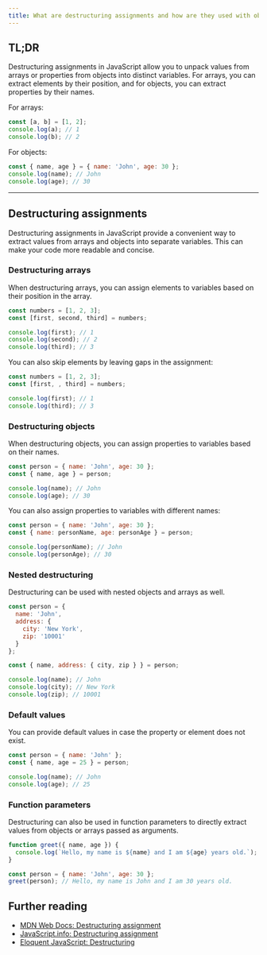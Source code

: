 ```yaml
---
title: What are destructuring assignments and how are they used with objects and arrays?
---
```


## TL;DR

Destructuring assignments in JavaScript allow you to unpack values from arrays or properties from objects into distinct variables. For arrays, you can extract elements by their position, and for objects, you can extract properties by their names.

For arrays:
```javascript
const [a, b] = [1, 2];
console.log(a); // 1
console.log(b); // 2
```

For objects:
```javascript
const { name, age } = { name: 'John', age: 30 };
console.log(name); // John
console.log(age); // 30
```

---

## Destructuring assignments

Destructuring assignments in JavaScript provide a convenient way to extract values from arrays and objects into separate variables. This can make your code more readable and concise.

### Destructuring arrays

When destructuring arrays, you can assign elements to variables based on their position in the array.

```javascript
const numbers = [1, 2, 3];
const [first, second, third] = numbers;

console.log(first); // 1
console.log(second); // 2
console.log(third); // 3
```

You can also skip elements by leaving gaps in the assignment:

```javascript
const numbers = [1, 2, 3];
const [first, , third] = numbers;

console.log(first); // 1
console.log(third); // 3
```

### Destructuring objects

When destructuring objects, you can assign properties to variables based on their names.

```javascript
const person = { name: 'John', age: 30 };
const { name, age } = person;

console.log(name); // John
console.log(age); // 30
```

You can also assign properties to variables with different names:

```javascript
const person = { name: 'John', age: 30 };
const { name: personName, age: personAge } = person;

console.log(personName); // John
console.log(personAge); // 30
```

### Nested destructuring

Destructuring can be used with nested objects and arrays as well.

```javascript
const person = {
  name: 'John',
  address: {
    city: 'New York',
    zip: '10001'
  }
};

const { name, address: { city, zip } } = person;

console.log(name); // John
console.log(city); // New York
console.log(zip); // 10001
```

### Default values

You can provide default values in case the property or element does not exist.

```javascript
const person = { name: 'John' };
const { name, age = 25 } = person;

console.log(name); // John
console.log(age); // 25
```

### Function parameters

Destructuring can also be used in function parameters to directly extract values from objects or arrays passed as arguments.

```javascript
function greet({ name, age }) {
  console.log(`Hello, my name is ${name} and I am ${age} years old.`);
}

const person = { name: 'John', age: 30 };
greet(person); // Hello, my name is John and I am 30 years old.
```

## Further reading

- [MDN Web Docs: Destructuring assignment](https://developer.mozilla.org/en-US/docs/Web/JavaScript/Reference/Operators/Destructuring_assignment)
- [JavaScript.info: Destructuring assignment](https://javascript.info/destructuring-assignment)
- [Eloquent JavaScript: Destructuring](https://eloquentjavascript.net/11_language.html#h_jrVhA5vaEB)

